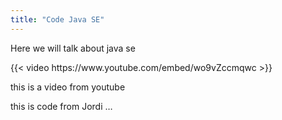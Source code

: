 ```yaml
---
title: "Code Java SE"
---
```



Here we will talk about java se


{{< video https://www.youtube.com/embed/wo9vZccmqwc >}}

this is a video from youtube

this is code from Jordi ...
